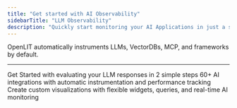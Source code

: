 ```yaml
---
title: "Get started with AI Observability"
sidebarTitle: "LLM Observability"
description: "Quickly start monitoring your AI Applications in just a single line of code"
---
```



<Check>
OpenLIT automatically instruments LLMs, VectorDBs, MCP, and frameworks by default.
</Check>

<O11yQuickstart />

---

<CardGroup cols={3}>
  <Card title="Quickstart: LLM Evaluations" href="/latest/openlit/quickstart-evals" icon='bolt'>
    Get Started with evaluating your LLM responses in 2 simple steps
  </Card>
  <Card title="Integrations" href="/latest/sdk/integrations/overview" icon='circle-nodes'>
    60+ AI integrations with automatic instrumentation and performance tracking
  </Card>
  <Card title="Create a dashboard" href="/latest/openlit/dashboards/overview" icon='grid'>
    Create custom visualizations with flexible widgets, queries, and real-time AI monitoring
  </Card>
</CardGroup>
